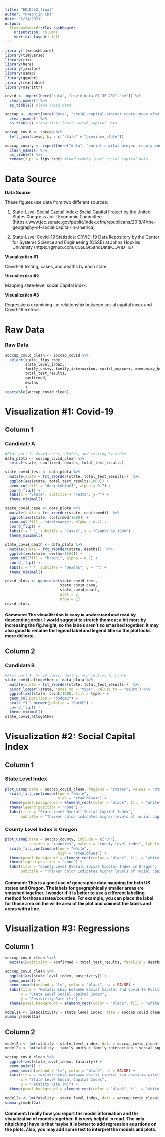```yaml
---
title: "EDLD652_final"
author: "Hyeonjin Cha"
date: "2/24/2021"
output: 
  flexdashboard::flex_dashboard:
    orientation: columns
    vertical_layout: fill
---
```


```r
library(flexdashboard)
library(tidyverse)
library(rio)
library(here)
library(janitor)
library(usmap)
library(ggpubr)
library(reactable)
library(magrittr)
```


```r
covid <- import(here("data", "covid-data-01-30-2021.csv")) %>% 
  clean_names() %>% 
  as_tibble() #load covid data

soccap <- import(here("data", "social-capital-project-state-index.xlsx")) %>% 
  clean_names() %>%
  as_tibble() #load state level social capital data 

soccap_covid <- soccap %>% 
  left_join(covid, by = c("state" = "province_state"))

soccap_county <- import(here("data", "social-capital-project-county-index.xlsx")) %>% 
  clean_names() %>% 
  as_tibble() %>% 
  rename(fips = fips_code) #load county level social capital data 

```

Data Source {.sidebar}
==========
**Data Source**

These figures use data from two different sources:

1) State-Level Social Capital Index: Social Capital Project by the United States Congress Joint Economic Committee (https://www.jec.senate.gov/public/index.cfm/republicans/2018/4/the-geography-of-social-capital-in-america)

2) State-Level Covid-19 Statistics: COVID-19 Data Repository by the Center for Systems Science and Engineering (CSSE) at Johns Hopkins University (https://github.com/CSSEGISandData/COVID-19)

**Visualization #1**

Covid-19 testing, cases, and deaths by each state.

**Visualization #2**

Mapping state-level social Capital index.

**Visualization #3**

Regressions examining the relationship between social capital index and Covid-19 metrics.



Raw Data {data-icon="fa-table"}
=====================================     
### Raw Data
```r
soccap_covid_clean <- soccap_covid %>% 
  select(state, fips_code, 
         state_level_index, 
         family_unity, family_interaction, social_support, community_health, institutional_health, collective_efficacy, philanthropic_health,
         total_test_results,
         confirmed,
         deaths
         )
reactable(soccap_covid_clean)
```

Visualization #1: Covid-19 {data-icon="fa-signal"}
=====================================     

Column 1 {data-width=400}
-----------------------------------------------------------------------
### Candidate A

```r
#Plot part 1. Covid cases, deaths, and testing by state
data_plota <- soccap_covid_clean %>%
  select(state, confirmed, deaths, total_test_results)

state_covid_test <- data_plota %>%
  mutate(state = fct_reorder(state, total_test_results))  %>% 
  ggplot(aes(state, total_test_results/1000)) +
  geom_col(fill = "deepskyblue3", alpha = 0.7) + 
  coord_flip() +
  labs(x = "State", subtitle = "Tests", y="") + 
  theme_minimal()

state_covid_case <- data_plota %>%
  mutate(state = fct_reorder(state, confirmed))  %>% 
  ggplot(aes(state, confirmed/1000)) +
  geom_col(fill = "darkorange", alpha = 0.7) + 
  coord_flip() +
  labs(x = " ", subtitle = "Cases", y = "Counts by 1000") + 
  theme_minimal()

state_covid_death <- data_plota %>%
  mutate(state = fct_reorder(state, deaths))  %>% 
  ggplot(aes(state, deaths/1000)) +
  geom_col(fill = "brown1", alpha = 0.7) + 
  coord_flip() + 
  labs(x = " ", subtitle = "Deaths", y = "") + 
  theme_minimal()

covid_plots <- ggarrange(state_covid_test,
                         state_covid_case,
                         state_covid_death,
                         ncol = 3,
                         nrow = 1)
covid_plots

```

#### Comment: The visualization is easy to understand and read by descending order. I would suggest to stretch them out a bit more by increasing the fig.height, so the labels aren't so smashed together. It may also good to rename the legend label and legend title so the plot looks more delicate.

Column 2 {data-width=400}
-----------------------------------------------------------------------
### Candidate B
```r
#Plot part 1. Covid cases, deaths, and testing by state
state_covid_altogether <- data_plota %>%
  mutate(state = fct_reorder(state, total_test_results))  %>% 
  pivot_longer(!state, names_to = "type", values_to = "count") %>%
  ggplot(aes(state, count/1000, fill = type)) +
  geom_col(position = "dodge2") + 
  scale_fill_brewer(palette = "Dark2") + 
  coord_flip() + 
  theme_minimal()
state_covid_altogether

```

Visualization #2: Social Capital Index {data-icon="fa-signal"}
===================================== 

Column 1 {data-width=800}
-----------------------------------------------------------------------
### State Level Index
    
```r
plot_usmap(data = soccap_covid_clean, regions = "states", values = "state_level_index", labels = TRUE) +
  scale_fill_continuous(low = "white", 
                        high = "steelblue1") + 
  theme(panel.background = element_rect(color = "black", fill = "white")) + 
  theme(legend.position = "none") + 
  labs(title = "State-Level Overall Social Capital Index",
       subtitle = "Thicker color indicates higher levels of social capital index")

```
    
### County Level Index in Oregon

```r
plot_usmap(data = soccap_county, include = c("OR"), 
           regions = "counties", values = "county_level_index", labels = TRUE) +
  scale_fill_continuous(low = "white", 
                        high = "steelblue1") + 
  theme(panel.background = element_rect(color = "black", fill = "white")) + 
  theme(legend.position = "none") + 
  labs(title = "County-Level Overall Social Capital Index in Oregon",
       subtitle = "Thicker color indicates higher levels of social capital index")

```

#### Comment: This is a good use of geographic data mapping for both US states and Oregon. The labels for geographically smaller areas are smashed together. I wonder if it is better to use a different labelling method for those states/counties. For example, you can place the label for those area on the white area of the plot and connect the labels and areas with a line. 

Visualization #3: Regressions {data-icon="fa-signal"}
===================================== 
Column 1 {data-width=400}
-----------------------------------------------------------------------

```r
soccap_covid_clean %<>%
  mutate(positivity = confirmed / total_test_results, fatality = deaths / confirmed) 

soccap_covid_clean %>% 
  ggplot(aes(state_level_index, positivity)) + 
  geom_point() + 
  geom_smooth(method = "lm", color = "black", se = FALSE) + 
  labs(title = "Relationship between Social Capital and Covid-19 Positivity",
       x = "State Level Social Capital Index",
       y = "Posivitity Rate (%)") + 
  theme(panel.background = element_rect(color = "black", fill = "white")) 
```

```r
model1a <- lm(positivity ~ state_level_index, data = soccap_covid_clean)
summary(model1a)
```

Column 2 {data-width=400}
-----------------------------------------------------------------------
```r
model2a <- lm(fatality ~ state_level_index, data = soccap_covid_clean)
model2b <- lm(fatality ~ family_unity + family_interaction + social_support + community_health + institutional_health + collective_efficacy + philanthropic_health, data = soccap_covid_clean)

soccap_covid_clean %>% 
  ggplot(aes(state_level_index, fatality)) + 
  geom_point() + 
  geom_smooth(method = "lm", color = "black", se = FALSE) + 
  labs(title = "Relationship between Social Capital and Covid-19 Fatality",
       x = "State Level Social Capital Index",
       y = "Fatality Rate (%)") + 
  theme(panel.background = element_rect(color = "black", fill = "white")) 
```

```r
model2a <- lm(fatality ~ state_level_index, data = soccap_covid_clean)
summary(model2a)
```

#### Comment: I really how you report the model information and the visualization of models together. It is very helpful to read. The only nitpicking I have is that maybe it is better to add regression equations on the plots. Also, you may add some text to interpret the models and plots.   
